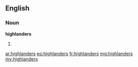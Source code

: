{{also|Highlanders}}
==English==

===Noun===
'''highlanders'''

# {{plural of|[[highlander]]}}

[[ar:highlanders]]
[[eo:highlanders]]
[[fr:highlanders]]
[[mg:highlanders]]
[[my:highlanders]]